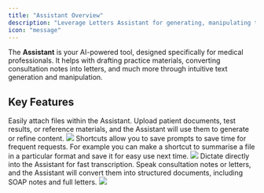 ```yaml
---
title: "Assistant Overview"
description: "Leverage Letters Assistant for generating, manipulating text, and medical documentation"
icon: "message"
---
```


The **Assistant** is your AI-powered tool, designed specifically for medical professionals. It helps with drafting practice materials, converting consultation notes into letters, and much more through intuitive text generation and manipulation.

## Key Features

<Card title="Attachments" icon="paperclip">
  Easily attach files within the Assistant. Upload patient documents, test results, or reference materials, and the Assistant will use them to generate or refine content.

  <Frame>
    <img src="/images/chatattach.jpg" />
  </Frame>
</Card>


<Card title="Shortcuts" icon="wand-magic-sparkles">
  Shortcuts allow you to save prompts to save time for frequent requests. For example you can make a shortcut to summarise a file in a particular format and save it for easy use next time.

  <Frame>
    <img src="/images/shortcuts.jpg" />
  </Frame>
</Card>


<Card title="Dictation" icon="microphone">
  Dictate directly into the Assistant for fast transcription. Speak consultation notes or letters, and the Assistant will convert them into structured documents, including SOAP notes and full letters.

  <Frame>
    <img src="/images/chatrecord.jpg" />
  </Frame>
</Card>